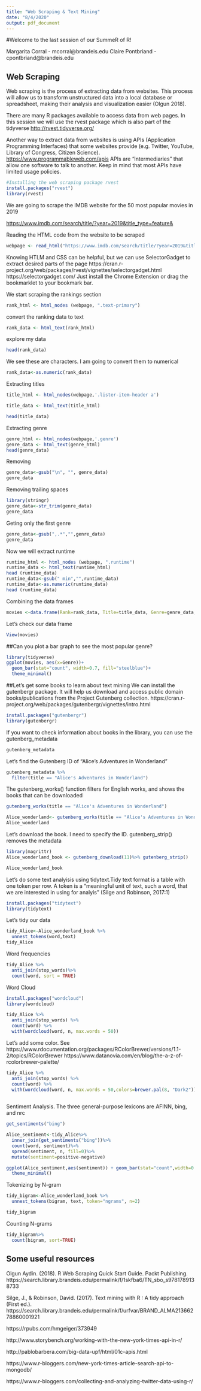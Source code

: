 ---
title: "Web Scraping & Text Mining"
date: "8/4/2020"
output: pdf_document
---

#Welcome to the last session of our SummeR of R!

Margarita Corral  - mcorral@brandeis.edu
Claire Pontbriand - cpontbriand@brandeis.edu

## Web Scraping

Web scraping is the process of extracting data from websites. This process will allow us to transform unstructured data into a local database or spreadsheet, making their analysis and visualization easier (Olgun 2018).

There are many R packages available to access data from web pages. In this session we will use the rvest package which is also part of the tidyverse <http://rvest.tidyverse.org/>

Another way to extract data from websites is using APIs (Application Programming Interfaces) that some websites provide (e.g. Twitter, YouTube, Library of Congress, Citizen Science). <https://www.programmableweb.com/apis>
APIs are "intermediaries" that allow one software to talk to another. Keep in mind that most APIs have limited usage policies. 

```{r }
#Installing the web scraping package rvest
install.packages("rvest")
library(rvest)
```


We are going to scrape the IMDB website for the 50 most popular movies in 2019

<https://www.imdb.com/search/title/?year=2019&title_type=feature&>


Reading the HTML code from the website to be scraped
```{r}
webpage <- read_html("https://www.imdb.com/search/title/?year=2019&title_type=feature&")
```

Knowing HTLM and CSS can be helpful, but we can use SelectorGadget to extract desired parts of the page
https://cran.r-project.org/web/packages/rvest/vignettes/selectorgadget.html
https://selectorgadget.com/
Just install the Chrome Extension or drag the bookmarklet to your bookmark bar. 

We start scraping the rankings section
```{r}
rank_html <- html_nodes (webpage, ".text-primary")
```
convert the ranking data to text
```{r}
rank_data <- html_text(rank_html)
```

explore my data
```{r}
head(rank_data)
```
We see these are characters. I am going to convert them to numerical
```{r}
rank_data<-as.numeric(rank_data)
```

Extracting titles
```{r}

title_html <- html_nodes(webpage,'.lister-item-header a')

title_data <- html_text(title_html)

head(title_data)
```

Extracting genre

```{r}
genre_html <- html_nodes(webpage,'.genre')
genre_data <- html_text(genre_html)
head(genre_data)

```
Removing \n
```{r}
genre_data<-gsub("\n", "", genre_data)
genre_data
```
Removing trailing spaces
```{r}
library(stringr)
genre_data<-str_trim(genre_data)
genre_data
```
Geting only the first genre
```{r}
genre_data<-gsub(",.*","",genre_data)
genre_data
```

Now we will extract runtime
```{r}
runtime_html <- html_nodes (webpage, ".runtime")
runtime_data <- html_text(runtime_html)
head (runtime_data)
runtime_data<-gsub(" min","",runtime_data)
runtime_data<-as.numeric(runtime_data)
head (runtime_data)
```



Combining the data frames
```{r}
movies <-data.frame(Rank=rank_data, Title=title_data, Genre=genre_data, Runtime=runtime_data)
```
Let's check our data frame
```{r}
View(movies)
```

##Can you plot a bar graph to see the most popular genre?
```{r}
library(tidyverse)
ggplot(movies, aes(x=Genre))+
  geom_bar(stat="count", width=0.7, fill="steelblue")+
  theme_minimal()

```




##Let's get some books to learn about text mining
We can install the gutenbergr package. It will help us download and access public domain books/publications from the Project Gutenberg collection. 
https://cran.r-project.org/web/packages/gutenbergr/vignettes/intro.html

```{r}
install.packages("gutenbergr")
library(gutenbergr)
```


If you want to check information about books in the library, you can use the gutenberg_metadata
```{r}
gutenberg_metadata
```


Let's find the Gutenberg ID of "Alice's Adventures in Wonderland"
```{r}
gutenberg_metadata %>%
  filter(title == "Alice's Adventures in Wonderland")
```

The gutenberg_works() function filters for English works, and shows the books that can be downloaded
```{r}
gutenberg_works(title == "Alice's Adventures in Wonderland")
```

```{r}
Alice_wonderland<- gutenberg_works(title == "Alice's Adventures in Wonderland")
Alice_wonderland
```


Let's download the book. I need to specify the ID. gutenberg_strip() removes the metadata
```{r}
library(magrittr)
Alice_wonderland_book <- gutenberg_download(11)%>% gutenberg_strip()

Alice_wonderland_book
```

Let's do some text analyisis using tidytext.Tidy text format is a table with one token per row. A token is a "meaningful unit of text, such a word, that we are interested in using for analyis" (Silge and Robinson, 2017:1)


```{r}
install.packages("tidytext")
library(tidytext)
```


Let's tidy our data
```{r}

tidy_Alice<-Alice_wonderland_book %>%
  unnest_tokens(word,text)
tidy_Alice
```



Word frequencies
```{r}
tidy_Alice %>%
  anti_join(stop_words)%>%
  count(word, sort = TRUE)
```

Word Cloud
```{r}
install.packages("wordcloud")
library(wordcloud)
```


```{r}
tidy_Alice %>%
  anti_join(stop_words) %>%
  count(word) %>%
  with(wordcloud(word, n, max.words = 50))
```
Let's add some color. See
https://www.rdocumentation.org/packages/RColorBrewer/versions/1.1-2/topics/RColorBrewer
https://www.datanovia.com/en/blog/the-a-z-of-rcolorbrewer-palette/
```{r}
tidy_Alice %>%
  anti_join(stop_words) %>%
  count(word) %>%
  with(wordcloud(word, n, max.words = 50,colors=brewer.pal(8, "Dark2"))) 
 
```


Sentiment Analysis. The three general-purpose lexicons are
AFINN, bing, and nrc
```{r}
get_sentiments("bing")
```

```{r}
Alice_sentiment<-tidy_Alice%>%
  inner_join(get_sentiments("bing"))%>%
  count(word, sentiment)%>%
  spread(sentiment, n, fill=0)%>%
  mutate(sentiment=positive-negative)
```

```{r}
ggplot(Alice_sentiment,aes(sentiment)) + geom_bar(stat="count",width=0.5, fill="steelblue")+
  theme_minimal()
```



Tokenizing by N-gram
```{r}

tidy_bigram<-Alice_wonderland_book %>%
  unnest_tokens(bigram, text, token="ngrams", n=2)

tidy_bigram
```

Counting N-grams
```{r}
tidy_bigram%>%
  count(bigram, sort=TRUE)
```





## Some useful resources

Olgun Aydin. (2018). R Web Scraping Quick Start Guide. Packt Publishing.
https://search.library.brandeis.edu/permalink/f/1skfba6/TN_sbo_s9781789138733

Silge, J., & Robinson, David. (2017). Text mining with R : A tidy approach (First ed.).
https://search.library.brandeis.edu/permalink/f/urfvar/BRAND_ALMA21366278860001921


https://rpubs.com/hmgeiger/373949

http://www.storybench.org/working-with-the-new-york-times-api-in-r/

http://pablobarbera.com/big-data-upf/html/01c-apis.html

https://www.r-bloggers.com/new-york-times-article-search-api-to-mongodb/

https://www.r-bloggers.com/collecting-and-analyzing-twitter-data-using-r/

